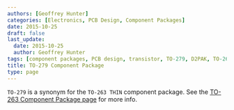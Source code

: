 ```yaml
---
authors: [Geoffrey Hunter]
categories: [Electronics, PCB Design, Component Packages]
date: 2015-10-25
draft: false
last_update:
  date: 2015-10-25
  author: Geoffrey Hunter
tags: [component packages, PCB design, transistor, TO-279, D2PAK, TO-263, TO-263 THIN]
title: TO-279 Component Package
type: page
---
```


`TO-279` is a synonym for the `TO-263 THIN` component package. See the [TO-263 Component Package page](../to-263-component-package) for more info.
